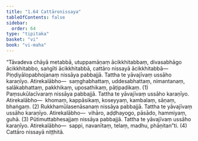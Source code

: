 ```yaml
---
title: "1.64 Cattāronissaya"
tableOfContents: false
sidebar:
  order: 64
type: "tipitaka"
basket: "vi"
book: "vi-maha"
---
```



<DynamicBreadcrumb />

<Division number="128" book="vi-maha" e="ch" v="3" p="133">

<Paragraph number="533" book="vi-maha">
“Tāvadeva chāyā metabbā, utuppamāṇaṃ ācikkhitabbaṃ, divasabhāgo ācikkhitabbo, saṅgīti ācikkhitabbā, cattāro nissayā ācikkhitabbā—
</Paragraph>

<Paragraph number="534" book="vi-maha">
Piṇḍiyālopabhojanaṃ nissāya pabbajjā. Tattha te yāvajīvaṃ ussāho karaṇīyo. Atirekalābho—  saṃghabhattaṃ, uddesabhattaṃ, nimantanaṃ, salākabhattaṃ, pakkhikaṃ, uposathikaṃ, pāṭipadikaṃ. (1)
</Paragraph>

<Paragraph number="535" book="vi-maha">
Paṃsukūlacīvaraṃ nissāya pabbajjā. Tattha te yāvajīvaṃ ussāho karaṇīyo. Atirekalābho—  khomaṃ, kappāsikaṃ, koseyyaṃ, kambalaṃ, sāṇaṃ, bhaṅgaṃ. (2)
</Paragraph>

<Paragraph number="536" book="vi-maha">
Rukkhamūlasenāsanaṃ nissāya pabbajjā. Tattha te yāvajīvaṃ ussāho karaṇīyo. Atirekalābho—  vihāro, aḍḍhayogo, pāsādo, hammiyaṃ, guhā. (3)
</Paragraph>

<Paragraph number="537" book="vi-maha">
Pūtimuttabhesajjaṃ nissāya pabbajjā. Tattha te yāvajīvaṃ ussāho karaṇīyo. Atirekalābho—  sappi, navanītaṃ, telaṃ, madhu, phāṇitan”ti. (4)

</Paragraph>
</Division>

<Paragraph number="538" type="center" book="vi-maha">
Cattāro nissayā niṭṭhitā.
</Paragraph>